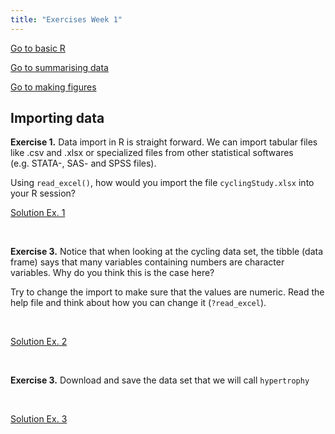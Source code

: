 ```yaml
---
title: "Exercises Week 1"
---
```


[Go to basic R](ex1_1_intro.html)

[Go to summarising data](ex1_3_summarise.html)

[Go to making figures](ex1_4_figures.html)

## Importing data

  <script language="javascript"> 
    function toggle(num) {
      var ele = document.getElementById("toggleText" + num);
      var text = document.getElementById("displayText" + num);
      if(ele.style.display == "block") {
        ele.style.display = "none";
        text.innerHTML = "show";
      }
      else {
        ele.style.display = "block";
        text.innerHTML = "hide";
      }
   } 
  </script>

**Exercise 1.** Data import in R is straight forward. We can import tabular files like .csv and .xlsx or specialized files from other statistical softwares (e.g. STATA-, SAS- and SPSS files).

Using `read_excel()`, how would you import the file `cyclingStudy.xlsx` into your R session?

  <a id="displayText" href="javascript:toggle(1);">Solution Ex. 1</a>
  <div id="toggleText1" style="display: none">

```r
# Install packages, you only need to do this once
# install.packages("readxl")

# Load packages
library(readxl)

# Store the data set as an object in the environment
cyclingStudy <- read_excel("./data/cyclingStudy.xlsx")


# look at the data
cyclingStudy

```

  </div>
  </br>  
  
  
**Exercise 3.** Notice that when looking at the cycling data set, the tibble (data frame) says that many variables containing numbers are character variables. Why do you think this is the case here?

Try to change the import to make sure that the values are numeric. Read the help file and think about how you can change it (`?read_excel`).

<br>

  <a id="displayText" href="javascript:toggle(2);">Solution Ex. 2</a>
  <div id="toggleText2" style="display: none">
  
The import function does not treat "NA" as missing values. The `read_excel()` function has a argument for missing values, setting `na = "NA"` tells R that all values that are "NA" should be treated as missing values. 

```r
# Install packages, you only need to do this once
# install.packages("readxl")

# Load packages
library(readxl)

# Store the data set as an object in the environment
cyclingStudy <- read_excel("./data/cyclingStudy.xlsx", na = "NA")


# look at the data
cyclingStudy

```


  </div>
  </br> 
  
**Exercise 3.** Download and save the data set that we will call `hypertrophy`

<br>

  <a id="displayText" href="javascript:toggle(3);">Solution Ex. 3</a>
  <div id="toggleText3" style="display: none">
```r
# Download and save the file
download.file(url = "https://ndownloader.figstatic.com/files/14702420", destfile = "./data/hypertrophy.csv")

# load package to read csv files
library(readr)

hypertrophy <- read_csv("./data/hypertrophy.csv")

# look at the data 
hypertrophy
```

  </div>
  </br> 







